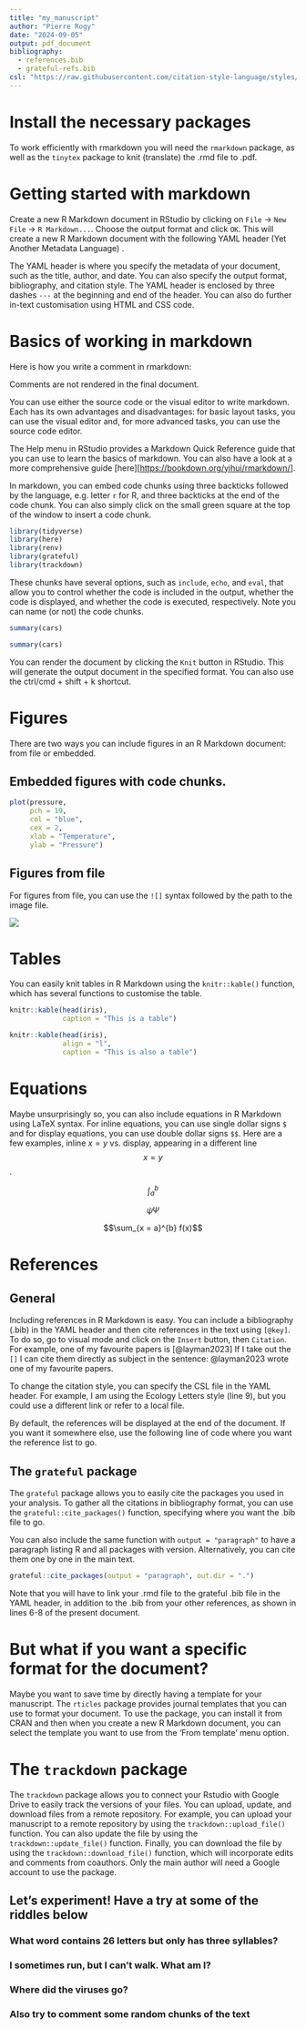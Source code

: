 ```yaml
---
title: "my_manuscript"
author: "Pierre Rogy"
date: "2024-09-05"
output: pdf_document
bibliography: 
  - references.bib
  - grateful-refs.bib
csl: "https://raw.githubusercontent.com/citation-style-language/styles/master/ecology-letters.csl"
---
```


# Install the necessary packages
To work efficiently with rmarkdown you will need the `rmarkdown` package, as well as the `tinytex` package to knit (translate) the .rmd file to .pdf. 


# Getting started with markdown

Create a new R Markdown document in RStudio by clicking on `File` -\> `New File` -\> `R Markdown...`. Choose the output format and click `OK`. This will create a new R Markdown document with the following YAML header (Yet Another Metadata Language) .

The YAML header is where you specify the metadata of your document, such as the title, author, and date. You can also specify the output format, bibliography, and citation style. The YAML header is enclosed by three dashes `---` at the beginning and end of the header. You can also do further in-text customisation using HTML and CSS code.

# Basics of working in markdown

Here is how you write a comment in rmarkdown:

<!-- This is a comment -->

Comments are not rendered in the final document.

You can use either the source code or the visual editor to write markdown. Each has its own advantages and disadvantages: for basic layout tasks, you can use the visual editor and, for more advanced tasks, you can use the source code editor.

The Help menu in RStudio provides a Markdown Quick Reference guide that you can use to learn the basics of markdown. You can also have a look at a more comprehensive guide [here][<https://bookdown.org/yihui/rmarkdown/>].

In markdown, you can embed code chunks using three backticks followed by the language, e.g. letter `r` for R, and three backticks at the end of the code chunk. You can also simply click on the small green square at the top of the window to insert a code chunk.

```r
library(tidyverse)
library(here)
library(renv)
library(grateful)
library(trackdown)
```

These chunks have several options, such as `include`, `echo`, and `eval`, that allow you to control whether the code is included in the output, whether the code is displayed, and whether the code is executed, respectively. Note you can name (or not) the code chunks.

```r
summary(cars)
```

```r
summary(cars)
```

You can render the document by clicking the `Knit` button in RStudio. This will generate the output document in the specified format. You can also use the ctrl/cmd + shift + k shortcut.

# Figures

There are two ways you can include figures in an R Markdown document: from file or embedded.

## Embedded figures with code chunks.

```r
plot(pressure, 
     pch = 19, 
     col = "blue", 
     cex = 2,
     xlab = "Temperature",
     ylab = "Pressure")
```

## Figures from file

For figures from file, you can use the `![]` syntax followed by the path to the image file.

![](../03_figs/plot.png)

# Tables

You can easily knit tables in R Markdown using the `knitr::kable()` function, which has several functions to customise the table.

```r
knitr::kable(head(iris),
             caption = "This is a table")
```

```r
knitr::kable(head(iris),
             align = "l",
             caption = "This is also a table")
```

# Equations

Maybe unsurprisingly so, you can also include equations in R Markdown using LaTeX syntax. For inline equations, you can use single dollar signs `$` and for display equations, you can use double dollar signs `$$`. Here are a few examples, inline $x = y$ vs. display, appearing in a different line $$x = y$$.

$$\int_{a}^{b}$$

$$\psi \Psi$$

$$\sum_{x = a}^{b} f(x)$$

# References

## General

Including references in R Markdown is easy. You can include a bibliography (.bib) in the YAML header and then cite references in the text using `[@key]`. To do so, go to visual mode and click on the `Insert` button, then `Citation`. For example, one of my favourite papers is [@layman2023] If I take out the `[]` I can cite them directly as subject in the sentence: @layman2023 wrote one of my favourite papers.

To change the citation style, you can specify the CSL file in the YAML header. For example, I am using the Ecology Letters style (line 9), but you could use a different link or refer to a local file.

By default, the references will be displayed at the end of the document. If you want it somewhere else, use the following line of code where you want the reference list to go.

::: {#refs}
:::

## The `grateful` package

The `grateful` package allows you to easily cite the packages you used in your analysis. To gather all the citations in bibliography format, you can use the `grateful::cite_packages()` function, specifying where you want the .bib file to go.

You can also include the same function with `output = "paragraph"` to have a paragraph listing R and all packages with version. Alternatively, you can cite them one by one in the main text.

```r
grateful::cite_packages(output = "paragraph", out.dir = ".")
```

Note that you will have to link your .rmd file to the grateful .bib file in the YAML header, in addition to the .bib from your other references, as shown in lines 6-8 of the present document.

# But what if you want a specific format for the document?

Maybe you want to save time by directly having a template for your manuscript. The `rticles` package provides journal templates that you can use to format your document. To use the package, you can install it from CRAN and then when you create a new R Markdown document, you can select the template you want to use from the 'From template' menu option.

# The `trackdown` package

The `trackdown` package allows you to connect your Rstudio with Google Drive to easily track the versions of your files. You can upload, update, and download files from a remote repository. For example, you can upload your manuscript to a remote repository by using the `trackdown::upload_file()` function. You can also update the file by using the `trackdown::update_file()` function. Finally, you can download the file by using the `trackdown::download_file()` function, which will incorporate edits and comments from coauthors. Only the main author will need a Google account to use the package.

## Let's experiment! Have a try at some of the riddles below

### What word contains 26 letters but only has three syllables?

### I sometimes run, but I can’t walk. What am I?

### Where did the viruses go?

### Also try to comment some random chunks of the text
